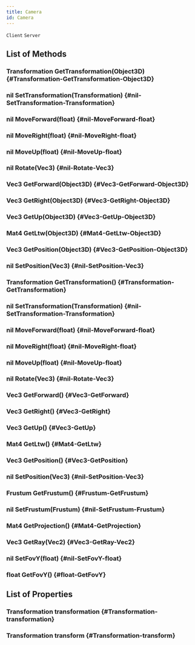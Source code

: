 ```yaml
---
title: Camera
id: Camera
---
```

`Client`
`Server`

## List of Methods

### Transformation GetTransformation(Object3D) {#Transformation-GetTransformation-Object3D}

### nil SetTransformation(Transformation) {#nil-SetTransformation-Transformation}

### nil MoveForward(float) {#nil-MoveForward-float}

### nil MoveRight(float) {#nil-MoveRight-float}

### nil MoveUp(float) {#nil-MoveUp-float}

### nil Rotate(Vec3) {#nil-Rotate-Vec3}

### Vec3 GetForward(Object3D) {#Vec3-GetForward-Object3D}

### Vec3 GetRight(Object3D) {#Vec3-GetRight-Object3D}

### Vec3 GetUp(Object3D) {#Vec3-GetUp-Object3D}

### Mat4 GetLtw(Object3D) {#Mat4-GetLtw-Object3D}

### Vec3 GetPosition(Object3D) {#Vec3-GetPosition-Object3D}

### nil SetPosition(Vec3) {#nil-SetPosition-Vec3}

### Transformation GetTransformation() {#Transformation-GetTransformation}

### nil SetTransformation(Transformation) {#nil-SetTransformation-Transformation}

### nil MoveForward(float) {#nil-MoveForward-float}

### nil MoveRight(float) {#nil-MoveRight-float}

### nil MoveUp(float) {#nil-MoveUp-float}

### nil Rotate(Vec3) {#nil-Rotate-Vec3}

### Vec3 GetForward() {#Vec3-GetForward}

### Vec3 GetRight() {#Vec3-GetRight}

### Vec3 GetUp() {#Vec3-GetUp}

### Mat4 GetLtw() {#Mat4-GetLtw}

### Vec3 GetPosition() {#Vec3-GetPosition}

### nil SetPosition(Vec3) {#nil-SetPosition-Vec3}

### Frustum GetFrustum() {#Frustum-GetFrustum}

### nil SetFrustum(Frustum) {#nil-SetFrustum-Frustum}

### Mat4 GetProjection() {#Mat4-GetProjection}

### Vec3 GetRay(Vec2) {#Vec3-GetRay-Vec2}

### nil SetFovY(float) {#nil-SetFovY-float}

### float GetFovY() {#float-GetFovY}

## List of Properties

### Transformation transformation {#Transformation-transformation}

### Transformation transform {#Transformation-transform}

